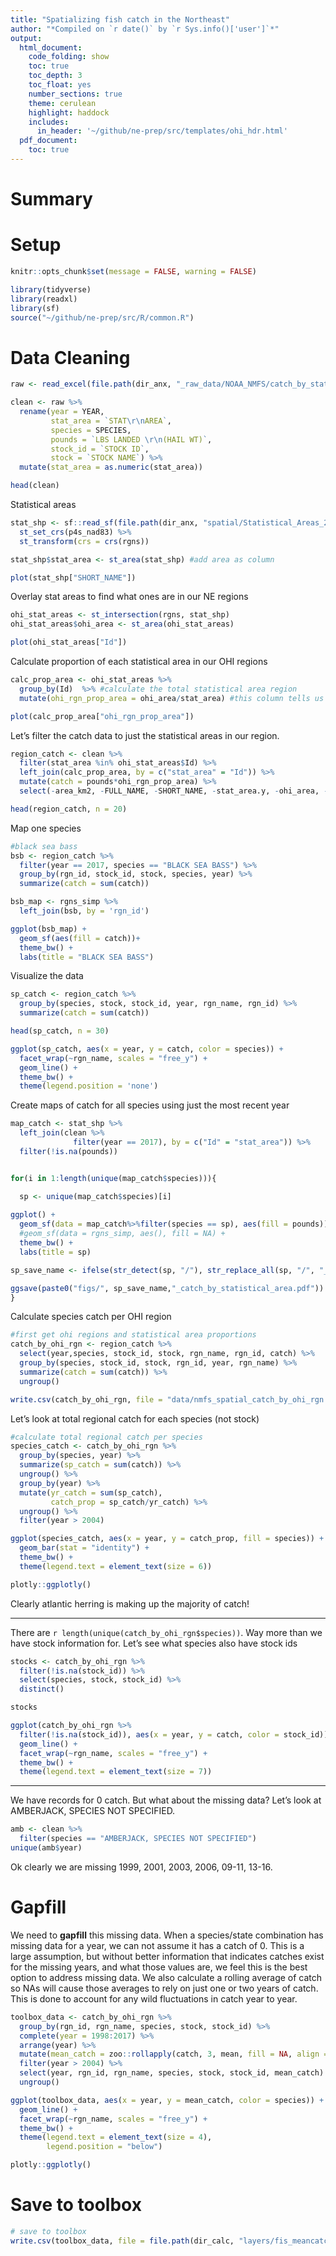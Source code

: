 ```yaml
---
title: "Spatializing fish catch in the Northeast"
author: "*Compiled on `r date()` by `r Sys.info()['user']`*"
output: 
  html_document:
    code_folding: show
    toc: true
    toc_depth: 3
    toc_float: yes
    number_sections: true
    theme: cerulean
    highlight: haddock
    includes: 
      in_header: '~/github/ne-prep/src/templates/ohi_hdr.html'
  pdf_document:
    toc: true
---
```


# Summary

# Setup

```r
knitr::opts_chunk$set(message = FALSE, warning = FALSE)

library(tidyverse)
library(readxl)
library(sf)
source("~/github/ne-prep/src/R/common.R")
```


# Data Cleaning

```r
raw <- read_excel(file.path(dir_anx, "_raw_data/NOAA_NMFS/catch_by_stat_area/Afflerbach_UCSB_Landings by Stat Area_MAR 2019.xlsx"))

clean <- raw %>%
  rename(year = YEAR,
         stat_area = `STAT\r\nAREA`,
         species = SPECIES,
         pounds = `LBS LANDED \r\n(HAIL WT)`,
         stock_id = `STOCK ID`,
         stock = `STOCK NAME`) %>%
  mutate(stat_area = as.numeric(stat_area))

head(clean)
```

Statistical areas
```r
stat_shp <- sf::read_sf(file.path(dir_anx, "spatial/Statistical_Areas_2010_withNames.shp")) %>%
  st_set_crs(p4s_nad83) %>%
  st_transform(crs = crs(rgns)) 

stat_shp$stat_area <- st_area(stat_shp) #add area as column

plot(stat_shp["SHORT_NAME"])
```

Overlay stat areas to find what ones are in our NE regions

```r
ohi_stat_areas <- st_intersection(rgns, stat_shp)
ohi_stat_areas$ohi_area <- st_area(ohi_stat_areas)

plot(ohi_stat_areas["Id"])
```

Calculate proportion of each statistical area in our OHI regions

```r
calc_prop_area <- ohi_stat_areas %>%
  group_by(Id)  %>% #calculate the total statistical area region
  mutate(ohi_rgn_prop_area = ohi_area/stat_area) #this column tells us how much of each OHI sub-region falls within the statistical area in our region

plot(calc_prop_area["ohi_rgn_prop_area"])
```


Let's filter the catch data to just the statistical areas in our region.

```r
region_catch <- clean %>%
  filter(stat_area %in% ohi_stat_areas$Id) %>%
  left_join(calc_prop_area, by = c("stat_area" = "Id")) %>%
  mutate(catch = pounds*ohi_rgn_prop_area) %>%
  select(-area_km2, -FULL_NAME, -SHORT_NAME, -stat_area.y, -ohi_area, -NAFODIV)

head(region_catch, n = 20)
```
Map one species

```r
#black sea bass
bsb <- region_catch %>%
  filter(year == 2017, species == "BLACK SEA BASS") %>%
  group_by(rgn_id, stock_id, stock, species, year) %>%
  summarize(catch = sum(catch)) 

bsb_map <- rgns_simp %>%
  left_join(bsb, by = 'rgn_id')

ggplot(bsb_map) +
  geom_sf(aes(fill = catch))+
  theme_bw() +
  labs(title = "BLACK SEA BASS")

```


Visualize the data

```r
sp_catch <- region_catch %>%
  group_by(species, stock, stock_id, year, rgn_name, rgn_id) %>%
  summarize(catch = sum(catch))

head(sp_catch, n = 30)
```

```r
ggplot(sp_catch, aes(x = year, y = catch, color = species)) +
  facet_wrap(~rgn_name, scales = "free_y") +
  geom_line() +
  theme_bw() +
  theme(legend.position = 'none')
```

Create maps of catch for all species using just the most recent year

```r
map_catch <- stat_shp %>%
  left_join(clean %>%
              filter(year == 2017), by = c("Id" = "stat_area")) %>%
  filter(!is.na(pounds))


for(i in 1:length(unique(map_catch$species))){

  sp <- unique(map_catch$species)[i]
  
ggplot() +
  geom_sf(data = map_catch%>%filter(species == sp), aes(fill = pounds)) +
  #geom_sf(data = rgns_simp, aes(), fill = NA) +
  theme_bw() +
  labs(title = sp)

sp_save_name <- ifelse(str_detect(sp, "/"), str_replace_all(sp, "/", "_"), sp)

ggsave(paste0("figs/", sp_save_name,"_catch_by_statistical_area.pdf"))
}
```


Calculate species catch per OHI region

```r
#first get ohi regions and statistical area proportions 
catch_by_ohi_rgn <- region_catch %>%
  select(year,species, stock_id, stock, rgn_name, rgn_id, catch) %>%
  group_by(species, stock_id, stock, rgn_id, year, rgn_name) %>%
  summarize(catch = sum(catch)) %>%
  ungroup()

write.csv(catch_by_ohi_rgn, file = "data/nmfs_spatial_catch_by_ohi_rgn.csv")
```

Let's look at total regional catch for each species (not stock)

```r
#calculate total regional catch per species
species_catch <- catch_by_ohi_rgn %>%
  group_by(species, year) %>%
  summarize(sp_catch = sum(catch)) %>%
  ungroup() %>%
  group_by(year) %>%
  mutate(yr_catch = sum(sp_catch),
         catch_prop = sp_catch/yr_catch) %>%
  ungroup() %>%
  filter(year > 2004) 
```

```r

ggplot(species_catch, aes(x = year, y = catch_prop, fill = species)) +
  geom_bar(stat = "identity") +
  theme_bw() +
  theme(legend.text = element_text(size = 6))

plotly::ggplotly()
```
Clearly atlantic herring is making up the majority of catch! 

-----

There are `r length(unique(catch_by_ohi_rgn$species))`. Way more than we have stock information for. Let's see what species also have stock ids

```r
stocks <- catch_by_ohi_rgn %>%
  filter(!is.na(stock_id)) %>%
  select(species, stock, stock_id) %>%
  distinct()

stocks
```


```r
ggplot(catch_by_ohi_rgn %>%
  filter(!is.na(stock_id)), aes(x = year, y = catch, color = stock_id)) +
  geom_line() +
  facet_wrap(~rgn_name, scales = "free_y") +
  theme_bw() +
  theme(legend.text = element_text(size = 7))
```



----

We have records for 0 catch. But what about the missing data? Let's look at AMBERJACK, SPECIES NOT SPECIFIED.

```r
amb <- clean %>%
  filter(species == "AMBERJACK, SPECIES NOT SPECIFIED")
unique(amb$year)
```

Ok clearly we are missing 1999, 2001, 2003, 2006, 09-11, 13-16.

# Gapfill

We need to **gapfill** this missing data. When a species/state combination has missing data for a year, we can not assume it has a catch of 0. This is a large assumption, but without better information that indicates catches exist for the missing years, and what those values are, we feel this is the best option to address missing data. We also calculate a rolling average of catch so NAs will cause those averages to rely on just one or two years of catch. This is done to account for any wild fluctuations in catch year to year.

```r
toolbox_data <- catch_by_ohi_rgn %>%
  group_by(rgn_id, rgn_name, species, stock, stock_id) %>%
  complete(year = 1998:2017) %>%
  arrange(year) %>%
  mutate(mean_catch = zoo::rollapply(catch, 3, mean, fill = NA, align = 'right')) %>% ## create a new column `mean_catch` with rolling mean of 3 yrs
  filter(year > 2004) %>%
  select(year, rgn_id, rgn_name, species, stock, stock_id, mean_catch) %>%
  ungroup()

ggplot(toolbox_data, aes(x = year, y = mean_catch, color = species)) +
  geom_line() +
  facet_wrap(~rgn_name, scales = "free_y") +
  theme_bw() +
  theme(legend.text = element_text(size = 4),
        legend.position = "below")

plotly::ggplotly()
```

# Save to toolbox

```r
# save to toolbox
write.csv(toolbox_data, file = file.path(dir_calc, "layers/fis_meancatch.csv"))
```









